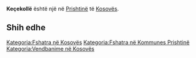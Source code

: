 {{Fshat në 
 | Emri                = Keçekollë
 | EmriAlt                = 
 | NAME_SHORT_FORM=      
 | NAME_GENERIC=      
 | NAME_SORT_NAME_RO=      KECEKOLLE
 | FULL_NAME_RO = Keçekollë
 | FULL_NAME_ND_RO=Kecekolle
 | SORT_NAME_RG=KECEKOLLE
 | FULL_NAME_RG=Keçekollë
 | FULL_NAME_ND_RG=Kecekolle
 | SRP_NAME_SHORT_FORM=      
 | SRP_NAME_GENERIC=      
 | SRP_NAME_SORT_NAME_RO=      
 | SRP_FULL_NAME_RO = 
 | SRP_FULL_NAME_ND_RO=
 | SRP_SORT_NAME_RG=
 | SRP_FULL_NAME_RG=
 | SRP_FULL_NAME_ND_RG=
 | Emri (Rasa dhanore) = 
 | Figura              = 
 | Shteti              = Kosovo
 | Komuna              = Prishtinë
 | Kodi postar         = 
 | Sipërfaqja          = 

 | Popullsia           = 

 | Regj. i popullsisë  = 
 | Dend. e popullsisë  = 
 | Faqja zyrtare       = 
 <!--- Koordinatat ----> 
 | Gjerësia            = 42.733056
 | Gjatësia            = 21.314167
 | Lartësia            = 
}}
'''Keçekollë''' është një [[]] në [[Prishtinë]] të [[Kosovës]].

<!-- == Gjeografia == -->
<!-- == Historia == -->
<!-- == Demografia == -->
== Shih edhe ==
{{Komuna Prishtinë}}
{{Kosovo-Administrata-Cung}}

[[Kategoria:Fshatra në Kosovës]]
[[Kategoria:Fshatra në Kommunes Prishtinë]]
[[Kategoria:Vendbanime në Kosovës]]